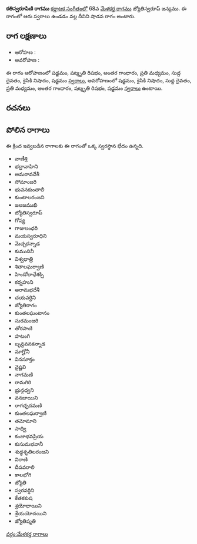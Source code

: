 {{Infobox ragam
	| name          	= కతిస్వరూపిణి
	| synonym	    	= 
	| mela          	= 
	| chakra        	= 
	| janaka        	= 
	| type          	= శాడవ
	| arohanam      	= {{svaraC|S|R3|G3|M2|D1|N2|S'}} 
	| avarohanam    	= {{svaraC|S'|N2|D1|M2|G3|R3|S}}
	| jeeva         	=
	| chhaya        	=
	| nyasa         	=
	| vishesha      	= 
	| equivalent  		= 
}}
{{కర్ణాటక సంగీత రాగాలు}}
'''కతిస్వరూపిణి రాగము''' [[కర్ణాటక సంగీతం]]లో 68వ [[మేళకర్త రాగము]] జ్యోతిస్వరూప్ జన్యము.  ఈ రాగంలో ఆరు స్వరాలు ఉండడం వల్ల దీనిని షాడవ రాగం అంటారు.


==రాగ లక్షణాలు==


* ఆరోహణ : {{svaraC|S|R3|G3|M2|D1|N2|S'}} 
* అవరోహణ : {{svaraC|S'|N2|D1|M2|G3|R3|S}}

ఈ రాగం ఆరోహణంలో షడ్జమం, షట్శృతి రిషభం, అంతర గాంధారం, ప్రతి మధ్యమం, సుద్ద దైవతం, కైసికి నిషాదం, షడ్జమం [[స్వరాలు]], అవరోహణంలో షడ్జమం, కైసికి నిషాదం, సుద్ద దైవతం, ప్రతి మధ్యమం, అంతర గాంధారం, షట్శృతి రిషభం, షడ్జమం [[స్వరాలు]] ఉంటాయి.

==రచనలు==



==పోలిన రాగాలు==
ఈ క్రింద ఇవ్వబడిన రాగాలకు ఈ రాగంతో ఒక్క స్వరస్థాన భేదం ఉన్నది.
* వాణీశ్రి
* భద్రావాహిని
* అమరావదేశీ
* సోమాంజరి
* భువనకుంతాలీ
* కుంటాలరంజని
* జలజముఖి
* జ్యోతిస్వరూప్
* గోప్య
* గాజులంధరి
* మయస్వరూధిని
* మెచ్చకన్నాడ
* కుముదినీ
* విశ్వధాత్రి
* శితాలఘర్వాణి
* హిండోలాధేశక్సి
* కర్నహుని
* అరామభదేశీ
* చయవర్ధిని
* జ్యోతిరాగం
* కుంతలఘంటానం
* సురమంజరి
* తోరపాణి
* హటంగి
* బృన్దవనకన్నాడ
* మాగ్హోనీ
* వినసూక్తం
* వైష్ణవి
* నాగమణి
* రామగిరి
* భ్రున్గధ్వని
* వనజాయిని
* రాగచ్ఛదమణి
* కుంతలఘర్వాణి
* తమోమాని
* సాధ్వి
* కంజాభవప్రియ
* కుసుమభవానీ
* శుధ్ధశృతిలరంజని
* విరాణి
* దీపవరాలి
* కాలభోగి
* జ్యోతి
* స్వరవర్ధిని
* కేతకకుష
* శ్రయోధాయిని
* శ్రేయయోదయిని
* జ్యోతిష్మతి



[[వర్గం:మేళకర్త రాగాలు]]